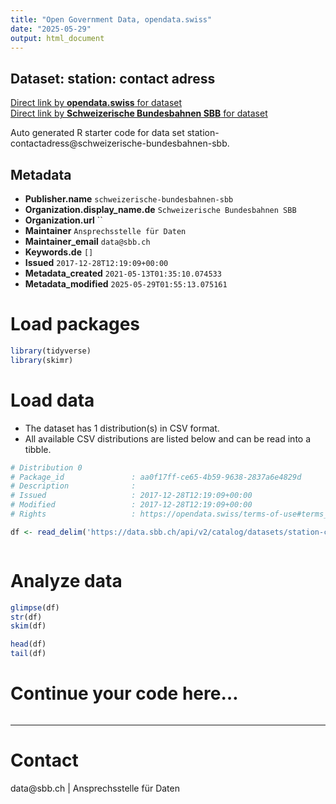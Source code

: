 ```yaml
---
title: "Open Government Data, opendata.swiss"
date: "2025-05-29"
output: html_document
---
```


## Dataset: station: contact adress



[Direct link by **opendata.swiss** for dataset](https://opendata.swiss/de/dataset/station-contact-adress1)<br>
[Direct link by **Schweizerische Bundesbahnen SBB** for dataset](https://data.sbb.ch/explore/dataset/station-contactadress/)

Auto generated R starter code for data set station-contactadress@schweizerische-bundesbahnen-sbb.

## Metadata

- **Publisher.name** `schweizerische-bundesbahnen-sbb`
- **Organization.display_name.de** `Schweizerische Bundesbahnen SBB`
- **Organization.url** ``
- **Maintainer** `Ansprechsstelle für Daten`
- **Maintainer_email** `data@sbb.ch`
- **Keywords.de** `[]`
- **Issued** `2017-12-28T12:19:09+00:00`
- **Metadata_created** `2021-05-13T01:35:10.074533`
- **Metadata_modified** `2025-05-29T01:55:13.075161`


# Load packages

```r

library(tidyverse)
library(skimr)

```

# Load data

-   The dataset has 1 distribution(s) in CSV format.
-   All available CSV distributions are listed below and can be read into a tibble.

```r

# Distribution 0
# Package_id               : aa0f17ff-ce65-4b59-9638-2837a6e4829d
# Description              : 
# Issued                   : 2017-12-28T12:19:09+00:00
# Modified                 : 2017-12-28T12:19:09+00:00
# Rights                   : https://opendata.swiss/terms-of-use#terms_by

df <- read_delim('https://data.sbb.ch/api/v2/catalog/datasets/station-contactadress/exports/csv?use_labels=true')



```

# Analyze data

```r

glimpse(df)
str(df)
skim(df)

head(df)
tail(df)

```

# Continue your code here...

```r

```

------------------------------------------------------------------------

# Contact

data@sbb.ch | Ansprechsstelle für Daten
